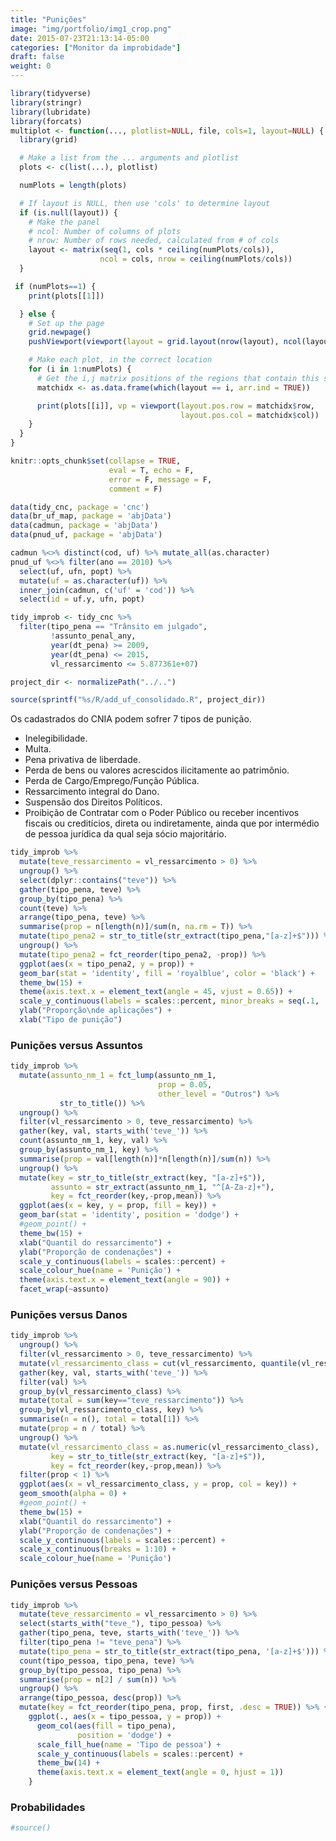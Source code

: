 ```yaml
---
title: "Punições"
image: "img/portfolio/img1_crop.png"
date: 2015-07-23T21:13:14-05:00
categories: ["Monitor da improbidade"]
draft: false
weight: 0
---
```


```r
library(tidyverse)
library(stringr)
library(lubridate)
library(forcats)
multiplot <- function(..., plotlist=NULL, file, cols=1, layout=NULL) {
  library(grid)

  # Make a list from the ... arguments and plotlist
  plots <- c(list(...), plotlist)

  numPlots = length(plots)

  # If layout is NULL, then use 'cols' to determine layout
  if (is.null(layout)) {
    # Make the panel
    # ncol: Number of columns of plots
    # nrow: Number of rows needed, calculated from # of cols
    layout <- matrix(seq(1, cols * ceiling(numPlots/cols)),
                    ncol = cols, nrow = ceiling(numPlots/cols))
  }

 if (numPlots==1) {
    print(plots[[1]])

  } else {
    # Set up the page
    grid.newpage()
    pushViewport(viewport(layout = grid.layout(nrow(layout), ncol(layout))))

    # Make each plot, in the correct location
    for (i in 1:numPlots) {
      # Get the i,j matrix positions of the regions that contain this subplot
      matchidx <- as.data.frame(which(layout == i, arr.ind = TRUE))

      print(plots[[i]], vp = viewport(layout.pos.row = matchidx$row,
                                      layout.pos.col = matchidx$col))
    }
  }
}

knitr::opts_chunk$set(collapse = TRUE, 
                      eval = T, echo = F, 
                      error = F, message = F, 
                      comment = F)

data(tidy_cnc, package = 'cnc')
data(br_uf_map, package = 'abjData')
data(cadmun, package = 'abjData')
data(pnud_uf, package = 'abjData')

cadmun %<>% distinct(cod, uf) %>% mutate_all(as.character)
pnud_uf %<>% filter(ano == 2010) %>% 
  select(uf, ufn, popt) %>% 
  mutate(uf = as.character(uf)) %>% 
  inner_join(cadmun, c('uf' = 'cod')) %>% 
  select(id = uf.y, ufn, popt)

tidy_improb <- tidy_cnc %>% 
  filter(tipo_pena == "Trânsito em julgado",
         !assunto_penal_any, 
         year(dt_pena) >= 2009,
         year(dt_pena) <= 2015,
         vl_ressarcimento <= 5.877361e+07)

project_dir <- normalizePath("../..")

source(sprintf("%s/R/add_uf_consolidado.R", project_dir))
```

Os cadastrados do CNIA podem sofrer 7 tipos de punição.

- Inelegibilidade.
- Multa.
- Pena privativa de liberdade.
- Perda de bens ou valores acrescidos ilicitamente ao patrimônio.
- Perda de Cargo/Emprego/Função Pública.
- Ressarcimento integral do Dano.
- Suspensão dos Direitos Políticos.
- Proibição de Contratar com o Poder Público ou receber incentivos fiscais ou creditícios, direta ou indiretamente, ainda que por intermédio de pessoa jurídica da qual seja sócio majoritário.

```r
tidy_improb %>% 
  mutate(teve_ressarcimento = vl_ressarcimento > 0) %>% 
  ungroup() %>% 
  select(dplyr::contains("teve")) %>% 
  gather(tipo_pena, teve) %>% 
  group_by(tipo_pena) %>% 
  count(teve) %>% 
  arrange(tipo_pena, teve) %>% 
  summarise(prop = n[length(n)]/sum(n, na.rm = T)) %>% 
  mutate(tipo_pena2 = str_to_title(str_extract(tipo_pena,"[a-z]+$"))) %>% 
  ungroup() %>% 
  mutate(tipo_pena2 = fct_reorder(tipo_pena2, -prop)) %>% 
  ggplot(aes(x = tipo_pena2, y = prop)) +
  geom_bar(stat = 'identity', fill = 'royalblue', color = 'black') +
  theme_bw(15) +
  theme(axis.text.x = element_text(angle = 45, vjust = 0.65)) +
  scale_y_continuous(labels = scales::percent, minor_breaks = seq(.1, .7, .1)) +
  ylab("Proporção\nde aplicações") +
  xlab("Tipo de punição")
```

### Punições versus Assuntos

```r
tidy_improb %>%
  mutate(assunto_nm_1 = fct_lump(assunto_nm_1,
                                 prop = 0.05,
                                 other_level = "Outros") %>% 
           str_to_title()) %>% 
  ungroup() %>% 
  filter(vl_ressarcimento > 0, teve_ressarcimento) %>%
  gather(key, val, starts_with('teve_')) %>%
  count(assunto_nm_1, key, val) %>%
  group_by(assunto_nm_1, key) %>% 
  summarise(prop = val[length(n)]*n[length(n)]/sum(n)) %>% 
  ungroup() %>%
  mutate(key = str_to_title(str_extract(key, "[a-z]+$")),
         assunto = str_extract(assunto_nm_1, "^[A-Za-z]+"), 
         key = fct_reorder(key,-prop,mean)) %>%
  ggplot(aes(x = key, y = prop, fill = key)) +
  geom_bar(stat = 'identity', position = 'dodge') +
  #geom_point() +
  theme_bw(15) +
  xlab("Quantil do ressarcimento") +
  ylab("Proporção de condenações") +
  scale_y_continuous(labels = scales::percent) +
  scale_colour_hue(name = 'Punição') +
  theme(axis.text.x = element_text(angle = 90)) +
  facet_wrap(~assunto)
```

### Punições versus Danos

```r
tidy_improb %>%
  ungroup() %>% 
  filter(vl_ressarcimento > 0, teve_ressarcimento) %>%
  mutate(vl_ressarcimento_class = cut(vl_ressarcimento, quantile(vl_ressarcimento,cumsum(c(0,rep(0.1,10)))), labels = F)) %>%
  gather(key, val, starts_with('teve_')) %>%
  filter(val) %>%
  group_by(vl_ressarcimento_class) %>%
  mutate(total = sum(key=="teve_ressarcimento")) %>%
  group_by(vl_ressarcimento_class, key) %>%
  summarise(n = n(), total = total[1]) %>% 
  mutate(prop = n / total) %>%
  ungroup() %>%
  mutate(vl_ressarcimento_class = as.numeric(vl_ressarcimento_class),
         key = str_to_title(str_extract(key, "[a-z]+$")),
         key = fct_reorder(key,-prop,mean)) %>%
  filter(prop < 1) %>% 
  ggplot(aes(x = vl_ressarcimento_class, y = prop, col = key)) +
  geom_smooth(alpha = 0) +
  #geom_point() +
  theme_bw(15) +
  xlab("Quantil do ressarcimento") +
  ylab("Proporção de condenações") +
  scale_y_continuous(labels = scales::percent) +
  scale_x_continuous(breaks = 1:10) +
  scale_colour_hue(name = 'Punição')
```

### Punições versus Pessoas

```r
tidy_improb %>%
  mutate(teve_ressarcimento = vl_ressarcimento > 0) %>% 
  select(starts_with("teve_"), tipo_pessoa) %>% 
  gather(tipo_pena, teve, starts_with('teve_')) %>%
  filter(tipo_pena != "teve_pena") %>% 
  mutate(tipo_pena = str_to_title(str_extract(tipo_pena, '[a-z]+$'))) %>% 
  count(tipo_pessoa, tipo_pena, teve) %>%
  group_by(tipo_pessoa, tipo_pena) %>% 
  summarise(prop = n[2] / sum(n)) %>%
  ungroup() %>% 
  arrange(tipo_pessoa, desc(prop)) %>% 
  mutate(key = fct_reorder(tipo_pena, prop, first, .desc = TRUE)) %>% {
    ggplot(., aes(x = tipo_pessoa, y = prop)) +
      geom_col(aes(fill = tipo_pena), 
               position = 'dodge') +
      scale_fill_hue(name = 'Tipo de pessoa') +
      scale_y_continuous(labels = scales::percent) +
      theme_bw(14) +
      theme(axis.text.x = element_text(angle = 0, hjust = 1))
    }
```

### Probabilidades

```r
#source()
```

